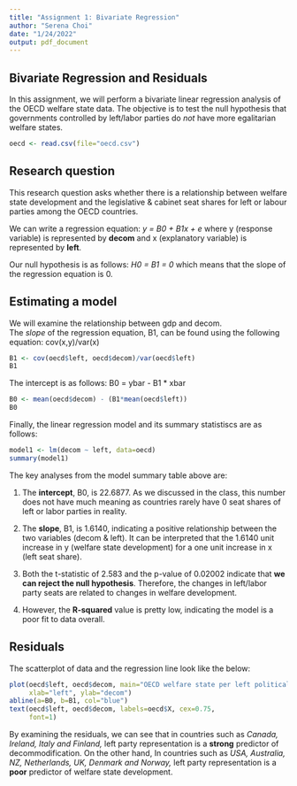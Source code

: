 ```yaml
---
title: "Assignment 1: Bivariate Regression"
author: "Serena Choi"
date: "1/24/2022"
output: pdf_document
---
```


## Bivariate Regression and Residuals

In this assignment, we will perform a bivariate linear regression analysis of the OECD welfare state data. The objective is to test the null hypothesis that governments controlled by left/labor parties do *not* have more egalitarian welfare states. 

```r
oecd <- read.csv(file="oecd.csv")
```






## Research question 

This research question asks whether there is a relationship between welfare state development and the legislative & cabinet seat shares for left or labour parties among the OECD countries.

We can write a regression equation: 
*y = B0 + B1x + e* 
where y (response variable) is represented by **decom** and x (explanatory variable) is represented by **left**. 


Our null hypothesis is as follows: 
*H0 = B1 = 0*
which means that the slope of the regression equation is 0. 







## Estimating a model 

We will examine the relationship between gdp and decom.  
The *slope* of the regression equation, B1, can be found using the following equation: cov(x,y)/var(x)

```r
B1 <- cov(oecd$left, oecd$decom)/var(oecd$left)
B1
```

The intercept is as follows: B0 = ybar - B1 * xbar

```r
B0 <- mean(oecd$decom) - (B1*mean(oecd$left))
B0
```

Finally, the linear regression model and its summary statistiscs are as follows: 

```r
model1 <- lm(decom ~ left, data=oecd)
summary(model1)
```

The key analyses from the model summary table above are: 

1. The **intercept**, B0, is 22.6877. As we discussed in the class, this number does not have much meaning as countries rarely have 0 seat shares of left or labor parties in reality. 

2. The **slope**, B1, is 1.6140, indicating a positive relationship between the two variables (decom & left). It can be interpreted that the 1.6140 unit increase in y (welfare state development) for a one unit increase in x (left seat share). 

3. Both the t-statistic of 2.583 and the p-value of 0.02002 indicate that **we can reject the null hypothesis**. Therefore, the changes in left/labor party seats are related to changes in welfare development. 
4. However, the **R-squared** value is pretty low, indicating the model is a poor fit to data overall. 







## Residuals 

The scatterplot of data and the regression line look like the below: 

```r
plot(oecd$left, oecd$decom, main="OECD welfare state per left political party representation", 
     xlab="left", ylab="decom")
abline(a=B0, b=B1, col="blue")
text(oecd$left, oecd$decom, labels=oecd$X, cex=0.75, 
     font=1)
```



By examining the residuals, we can see that in countries such as *Canada, Ireland, Italy and Finland,* left party representation is a **strong** predictor of decommodification. On the other hand, In countries such as *USA, Australia, NZ, Netherlands, UK, Denmark and Norway,* left party representation is a **poor** predictor of welfare state development. 
